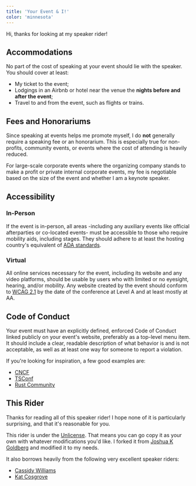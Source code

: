 ```yaml
---
title: 'Your Event & I!'
color: 'minnesota'
---
```


Hi, thanks for looking at my speaker rider!

## Accommodations

No part of the cost of speaking at your event should lie with the speaker. You should cover at least:

- My ticket to the event;
- Lodgings in an Airbnb or hotel near the venue the **nights before and after the event**;
- Travel to and from the event, such as flights or trains.

## Fees and Honorariums

Since speaking at events helps me promote myself, I do **not** generally require a speaking fee or an honorarium. This is especially true for non-profits, community events, or events where the cost of attending is heavily reduced.

For large-scale corporate events where the organizing company stands to make a profit or private internal corporate events, my fee is negotiable based on the size of the event and whether I am a keynote speaker.

## Accessibility

### In-Person

If the event is in-person, all areas -including any auxiliary events like official afterparties or co-located events- must be accessible to those who require mobility aids, including stages.
They should adhere to at least the hosting country's equivalent of [ADA standards](https://en.wikipedia.org/wiki/Americans_with_Disabilities_Act_of_1990).

### Virtual

All online services necessary for the event, including its website and any video platforms, should be usable by users who with limited or no eyesight, hearing, and/or mobility.
Any website created by the event should conform to [WCAG 2.1](https://www.w3.org/WAI/WCAG21/quickref) by the date of the conference at Level A and at least mostly at AA.

## Code of Conduct

Your event must have an explicitly defined, enforced Code of Conduct linked publicly on your event's website, preferably as a top-level menu item.
It should include a clear, readable description of what behavior is and is not acceptable, as well as at least one way for someone to report a violation.

If you're looking for inspiration, a few good examples are:

- [CNCF](https://github.com/cncf/foundation/blob/main/code-of-conduct.md)
- [TSConf](https://tsconf.io/code-of-conduct)
- [Rust Community](https://www.rust-lang.org/policies/code-of-conduct)

## This Rider

Thanks for reading all of this speaker rider!
I hope none of it is particularly surprising, and that it's reasonable for you.

This rider is under the [Unlicense](https://choosealicense.com/licenses/unlicense). That means you can go copy it as your own with whatever modifications you'd like.
I forked it from [Joshua K Goldberg](https://github.com/JoshuaKGoldberg/speaker-rider) and modified it to my needs.

It also borrows heavily from the following very excellent speaker riders:

- [Cassidy Williams](https://github.com/cassidoo/talks/blob/master/speaker-rider.md)
- [Kat Cosgrove](https://github.com/katcosgrove/katcosgrove/blob/main/speaking.md)
